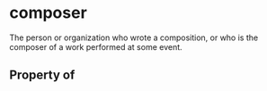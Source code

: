   

# composer

The person or organization who wrote a composition, or who is the composer of a work performed at some event.

## Property of



